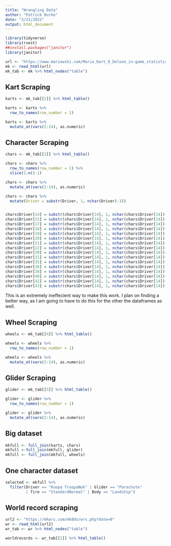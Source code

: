 ```yaml
---
title: "Wrangling Data"
author: "Patrick Burke"
date: "3/21/2022"
output: html_document
---
```


```r
library(tidyverse)
library(rvest)
##install.packages("janitor")
library(janitor)
```

```r
url <- "https://www.mariowiki.com/Mario_Kart_8_Deluxe_in-game_statistics"
mk <- read_html(url)
mk_tab <- mk %>% html_nodes("table")
```

## Kart Scraping

```r
karts <- mk_tab[[2]] %>% html_table()

karts <- karts %>%
  row_to_names(row_number = 1)

karts <- karts %>%
  mutate_at(vars(2:14), as.numeric)
```

## Character Scraping

```r
chars <- mk_tab[[3]] %>% html_table()

chars <- chars %>%
  row_to_names(row_number = 1) %>%
  slice(1:n()-1)

chars <- chars %>%
  mutate_at(vars(2:14), as.numeric)

chars <- chars %>%
  mutate(Driver = substr(Driver, 1, nchar(Driver)-3))


chars$Driver[14] = substr(chars$Driver[14], 1, nchar(chars$Driver[14])-3)
chars$Driver[15] = substr(chars$Driver[14], 1, nchar(chars$Driver[14])-3)
chars$Driver[17] = substr(chars$Driver[14], 1, nchar(chars$Driver[14])-3)
chars$Driver[18] = substr(chars$Driver[14], 1, nchar(chars$Driver[14])-3)
chars$Driver[19] = substr(chars$Driver[14], 1, nchar(chars$Driver[14])-3)
chars$Driver[20] = substr(chars$Driver[14], 1, nchar(chars$Driver[14])-3)
chars$Driver[21] = substr(chars$Driver[14], 1, nchar(chars$Driver[14])-3)
chars$Driver[22] = substr(chars$Driver[14], 1, nchar(chars$Driver[14])-3)
chars$Driver[30] = substr(chars$Driver[14], 1, nchar(chars$Driver[14])-3)
chars$Driver[31] = substr(chars$Driver[14], 1, nchar(chars$Driver[14])-3)
chars$Driver[35] = substr(chars$Driver[14], 1, nchar(chars$Driver[14])-3)
chars$Driver[36] = substr(chars$Driver[14], 1, nchar(chars$Driver[14])-3)
chars$Driver[38] = substr(chars$Driver[14], 1, nchar(chars$Driver[14])-3)
chars$Driver[40] = substr(chars$Driver[14], 1, nchar(chars$Driver[14])-3)
chars$Driver[42] = substr(chars$Driver[14], 1, nchar(chars$Driver[14])-3)
chars$Driver[43] = substr(chars$Driver[14], 1, nchar(chars$Driver[14])-3)
```
This is an extremely ineffecient way to make this work. I plan on finding a better way, as I am going to have to do this for the other the dataframes as well.


## Wheel Scraping

```r
wheels <- mk_tab[[4]] %>% html_table()

wheels <- wheels %>%
  row_to_names(row_number = 1)

wheels <- wheels %>%
  mutate_at(vars(2:14), as.numeric)
```

## Glider Scraping

```r
glider <- mk_tab[[5]] %>% html_table()

glider <- glider %>%
  row_to_names(row_number = 1)

glider <- glider %>%
  mutate_at(vars(2:14), as.numeric)

```

## Big dataset
```r
mkfull <- full_join(karts, chars)
mkfull <-full_join(mkfull, glider)
mkfull <- full_join(mkfull, wheels)
```


## One character dataset

```r
selected <- mkfull %>%
  filter(Driver == "Koopa TroopaNok" | Glider == "Parachute" 
         | Tire == "StandardNormal" | Body == "Landship")
```

## World record scraping

```r
url2 <- "https://mkwrs.com/mk8dx/wrs.php?date=0"
wr <- read_html(url2)
wr_tab <- wr %>% html_nodes("table")
```

```r
worldrecords <- wr_tab[[2]] %>% html_table()
```






